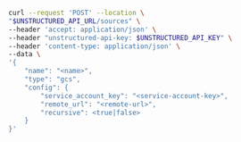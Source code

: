 ```bash REST (Create)
curl --request 'POST' --location \
"$UNSTRUCTURED_API_URL/sources" \
--header 'accept: application/json' \
--header "unstructured-api-key: $UNSTRUCTURED_API_KEY" \
--header 'content-type: application/json' \
--data \
'{
    "name": "<name>",
    "type": "gcs",
    "config": {
        "service_account_key": "<service-account-key>",
        "remote_url": "<remote-url>",
        "recursive": <true|false>
    }
}'
```